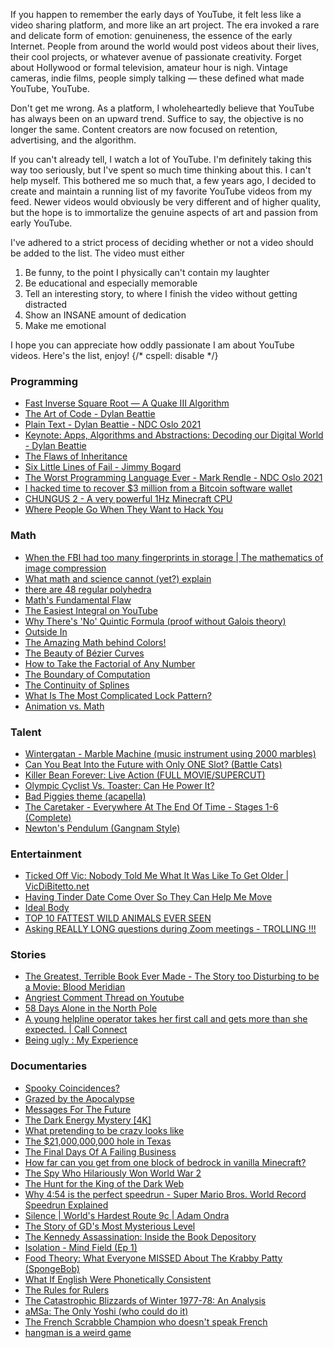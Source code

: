 If you happen to remember the early days of YouTube, it felt less like a video sharing platform, and more like an art project. The era invoked a rare and delicate form of emotion: genuineness, the essence of the early Internet. People from around the world would post videos about their lives, their cool projects, or whatever avenue of passionate creativity. Forget about Hollywood or formal television, amateur hour is nigh. Vintage cameras, indie films, people simply talking — these defined what made YouTube, YouTube.

Don't get me wrong. As a platform, I wholeheartedly believe that YouTube has always been on an upward trend. Suffice to say, the objective is no longer the same. Content creators are now focused on retention, advertising, and the algorithm.

If you can't already tell, I watch a lot of YouTube. I'm definitely taking this way too seriously, but I've spent so much time thinking about this. I can't help myself. This bothered me so much that, a few years ago, I decided to create and maintain a running list of my favorite YouTube videos from my feed. Newer videos would obviously be very different and of higher quality, but the hope is to immortalize the genuine aspects of art and passion from early YouTube.

I've adhered to a strict process of deciding whether or not a video should be added to the list. The video must either

1. Be funny, to the point I physically can't contain my laughter
1. Be educational and especially memorable
1. Tell an interesting story, to where I finish the video without getting distracted
1. Show an INSANE amount of dedication
1. Make me emotional

I hope you can appreciate how oddly passionate I am about YouTube videos. Here's the list, enjoy!
{/* cspell: disable */}

### Programming

- [Fast Inverse Square Root — A Quake III Algorithm](https://youtu.be/p8u_k2LIZyo)
- [The Art of Code - Dylan Beattie](https://youtu.be/6avJHaC3C2U)
- [Plain Text - Dylan Beattie - NDC Oslo 2021](https://youtu.be/_mZBa3sqTrI)
- [Keynote: Apps, Algorithms and Abstractions: Decoding our Digital World - Dylan Beattie](https://youtu.be/TPS-eFmdepw)
- [The Flaws of Inheritance](https://youtu.be/hxGOiiR9ZKg)
- [Six Little Lines of Fail - Jimmy Bogard](https://youtu.be/VvUdvte1V3s)
- [The Worst Programming Language Ever - Mark Rendle - NDC Oslo 2021](https://youtu.be/vcFBwt1nu2U)
- [I hacked time to recover $3 million from a Bitcoin software wallet](https://youtu.be/o5IySpAkThg)
- [CHUNGUS 2 - A very powerful 1Hz Minecraft CPU](https://youtu.be/FDiapbD0Xfg)
- [Where People Go When They Want to Hack You](https://youtu.be/TLPHmHPaCiQ)

### Math

- [When the FBI had too many fingerprints in storage | The mathematics of image compression](https://youtu.be/fRjFwTbJfes)
- [What math and science cannot (yet?) explain](https://youtu.be/phZ4KJbPShU)
- [there are 48 regular polyhedra](https://youtu.be/_hjRvZYkAgA)
- [Math's Fundamental Flaw](https://youtu.be/HeQX2HjkcNo)
- [The Easiest Integral on YouTube](https://youtu.be/NO693oP7nHQ)
- [Why There's 'No' Quintic Formula (proof without Galois theory)](https://youtu.be/BSHv9Elk1MU)
- [Outside In](https://youtu.be/wO61D9x6lNY)
- [The Amazing Math behind Colors!](https://youtu.be/gnUYoQ1pwes)
- [The Beauty of Bézier Curves](https://youtu.be/aVwxzDHniEw)
- [How to Take the Factorial of Any Number](https://youtu.be/v_HeaeUUOnc)
- [The Boundary of Computation](https://youtu.be/kmAc1nDizu0)
- [The Continuity of Splines](https://youtu.be/jvPPXbo87ds)
- [What Is The Most Complicated Lock Pattern?](https://youtu.be/PKjbBQ0PBCQ)
- [Animation vs. Math](https://youtu.be/B1J6Ou4q8vE)

### Talent

- [Wintergatan - Marble Machine (music instrument using 2000 marbles)](https://youtu.be/IvUU8joBb1Q)
- [Can You Beat Into the Future with Only ONE Slot? (Battle Cats)](https://youtu.be/jpsP0N3FomY)
- [Killer Bean Forever: Live Action (FULL MOVIE/SUPERCUT)](https://youtu.be/QVuR9KOizDc)
- [Olympic Cyclist Vs. Toaster: Can He Power It?](https://youtu.be/S4O5voOCqAQ)
- [Bad Piggies theme (acapella)](https://youtu.be/cDkxYHYbzBw)
- [The Caretaker - Everywhere At The End Of Time - Stages 1-6 (Complete)](https://youtu.be/wJWksPWDKOc)
- [Newton's Pendulum (Gangnam Style)](https://youtu.be/YB7KUGdP7wI)

### Entertainment

- [Ticked Off Vic: Nobody Told Me What It Was Like To Get Older | VicDiBitetto.net](https://youtu.be/K1MNRwACNxQ)
- [Having Tinder Date Come Over So They Can Help Me Move](https://youtu.be/d-GdLff3wuw)
- [Ideal Body](https://youtu.be/XssezLka--I)
- [TOP 10 FATTEST WILD ANIMALS EVER SEEN](https://youtu.be/_VL7AMVMfV0)
- [Asking REALLY LONG questions during Zoom meetings - TROLLING !!!](https://youtu.be/TpFDEHfxQZ0)

### Stories

- [The Greatest, Terrible Book Ever Made - The Story too Disturbing to be a Movie: Blood Meridian](https://youtu.be/eu6STuj4njw)
- [Angriest Comment Thread on Youtube](https://youtu.be/jEEUmfW0qFQ)
- [58 Days Alone in the North Pole](https://youtu.be/GN_p9zyNI64)
- [A young helpline operator takes her first call and gets more than she expected. | Call Connect](https://youtu.be/TFLs2O0CMyM)
- [Being ugly : My Experience](https://youtu.be/1n5nOEJtrYA)

### Documentaries

- [Spooky Coincidences?](https://youtu.be/sHCHEykUxP4)
- [Grazed by the Apocalypse](https://youtu.be/2GcwAD_7tJY)
- [Messages For The Future](https://youtu.be/GDrBIKOR01c)
- [The Dark Energy Mystery [4K]](https://youtu.be/cQyoYzHxdvo)
- [What pretending to be crazy looks like](https://youtu.be/Mwt35SEeR9w)
- [The $21,000,000,000 hole in Texas](https://youtu.be/3xSUwgg1L4g)
- [The Final Days Of A Failing Business](https://youtu.be/Rz5F58E32Po)
- [How far can you get from one block of bedrock in vanilla Minecraft?](https://youtu.be/-OG4iOMGBMo&list=PLIeQUY-kvP-8-xMIg29DU-LQhY1YhdY5a&index=1)
- [The Spy Who Hilariously Won World War 2](https://youtu.be/ItyX8onyUsk)
- [The Hunt for the King of the Dark Web](https://youtu.be/gq01C2kjMiM)
- [Why 4:54 is the perfect speedrun - Super Mario Bros. World Record Speedrun Explained](https://youtu.be/U7RzoIEoSMY)
- [Silence | World's Hardest Route 9c | Adam Ondra](https://youtu.be/ZRTNHDd0gL8)
- [The Story of GD's Most Mysterious Level](https://youtu.be/W2VOlxhduII)
- [The Kennedy Assassination: Inside the Book Depository](https://youtu.be/5u7euN1HTuU)
- [Isolation - Mind Field (Ep 1)](https://youtu.be/iqKdEhx-dD4)
- [Food Theory: What Everyone MISSED About The Krabby Patty (SpongeBob)](https://youtu.be/tTJeePNgOF8)
- [What If English Were Phonetically Consistent](https://youtu.be/A8zWWp0akUU)
- [The Rules for Rulers](https://youtu.be/rStL7niR7gs)
- [The Catastrophic Blizzards of Winter 1977-78: An Analysis](https://youtu.be/8lMcWD3EHqM)
- [aMSa: The Only Yoshi (who could do it)](https://youtu.be/2WMBwFO65J4)
- [The French Scrabble Champion who doesn't speak French](https://youtu.be/T-8NrvVqbT4)
- [hangman is a weird game](https://youtu.be/le5uGqHKll8)
